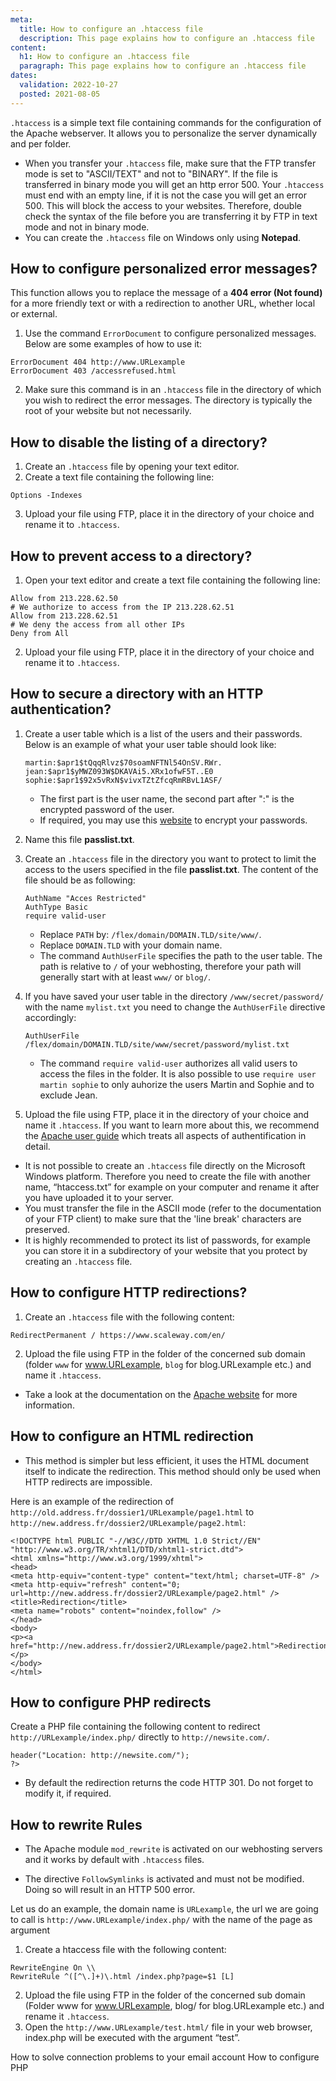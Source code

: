 ```yaml
---
meta:
  title: How to configure an .htaccess file
  description: This page explains how to configure an .htaccess file
content:
  h1: How to configure an .htaccess file
  paragraph: This page explains how to configure an .htaccess file
dates:
  validation: 2022-10-27
  posted: 2021-08-05
---
```


`.htaccess` is a simple text file containing commands for the configuration of the Apache webserver. It allows you to personalize the server dynamically and per folder.

<Message type="important">

- When you transfer your `.htaccess` file, make sure that the FTP transfer mode is set to "ASCII/TEXT" and not to "BINARY". If the file is transferred in binary mode you will get an http error 500. Your `.htaccess` must end with an empty line, if it is not the case you will get an error 500. This will block the access to your websites. Therefore, double check the syntax of the file before you are transferring it by FTP in text mode and not in binary mode.
- You can create the `.htaccess` file on Windows only using **Notepad**.

</Message>

## How to configure personalized error messages? 

This function allows you to replace the message of a **404 error (Not found)** for a more friendly text or with a redirection to another URL, whether local or external.

1. Use the command `ErrorDocument` to configure personalized messages. Below are some examples of how to use it: 

  ```ErrorDocument 404 /myfile404.html
  ErrorDocument 404 http://www.URLexample
  ErrorDocument 403 /accessrefused.html
  ```
2. Make sure this command is in an `.htaccess` file in the directory of which you wish to redirect the error messages. The directory is typically the root of your website but not necessarily.

## How to disable the listing of a directory? 

1. Create an `.htaccess` file by opening your text editor.
2. Create a text file containing the following line: 

  ```
  Options -Indexes
  ```

3. Upload your file using FTP, place it in the directory of your choice and rename it to `.htaccess`.


## How to prevent access to a directory? 

1. Open your text editor and create a text file containing the following line: 

  ```# We authorize to access from the IP 213.228.62.50
  Allow from 213.228.62.50
  # We authorize to access from the IP 213.228.62.51
  Allow from 213.228.62.51
  # We deny the access from all other IPs
  Deny from All
  ```
2. Upload your file using FTP, place it in the directory of your choice and rename it to `.htaccess`. 

## How to secure a directory with an HTTP authentication? 

1. Create a user table which is a list of the users and their passwords. Below is an example of what your user table should look like: 

    ```
    martin:$apr1$tQqqRlvz$70soamNFTNl54OnSV.RWr.
    jean:$apr1$yMWZ093W$DKAVAi5.XRx1ofwF5T..E0
    sophie:$apr1$92x5vRxN$vivxTZtZfcqRmRBvL1ASF/
    ```

   <Message type="note">

   - The first part is the user name, the second part after ":" is the encrypted password of the user.
   - If required, you may use this [website](https://hostingcanada.org/htpasswd-generator/) to encrypt your passwords.

   </Message>

2. Name this file **passlist.txt**.
3. Create an `.htaccess` file in the directory you want to protect to limit the access to the users specified in the file **passlist.txt**. The content of the file should be as following:

    ```AuthUserFile /PATH/passlist.txt
    AuthName "Acces Restricted"
    AuthType Basic
    require valid-user
    ```
   <Message type="important">

   - Replace `PATH` by: `/flex/domain/DOMAIN.TLD/site/www/`.
   - Replace `DOMAIN.TLD` with your domain name.
   - The command `AuthUserFile` specifies the path to the user table. The path is relative to `/` of your webhosting, therefore your path will generally start with at least `www/` or `blog/`.

   </Message>

4. If you have saved your user table in the directory `/www/secret/password/` with the name `mylist.txt` you need to change the `AuthUserFile` directive accordingly:

    ```
    AuthUserFile  /flex/domain/DOMAIN.TLD/site/www/secret/password/mylist.txt
    ```
   <Message type="note">

    - The command ```require valid-user``` authorizes all valid users to access the files in the folder. It is also possible to use ```require user martin sophie``` to only auhorize the users Martin and Sophie and to exclude Jean. 

   </Message>

5. Upload the file using FTP, place it in the directory of your choice and name it `.htaccess`. If you want to learn more about this, we recommend the [Apache user guide](https://httpd.apache.org/docs/) which treats all aspects of authentification in detail.

<Message type="important">

- It is not possible to create an `.htaccess` file directly on the Microsoft Windows platform. Therefore you need to create the file with another name, “htaccess.txt” for example on your computer and rename it after you have uploaded it to your server.
- You must transfer the file in the ASCII mode (refer to the documentation of your FTP client) to make sure that the 'line break' characters are preserved.
- It is highly recommended to protect its list of passwords, for example you can store it in a subdirectory of your website that you protect by creating an `.htaccess` file.

</Message>


## How to configure HTTP redirections? 


1. Create an `.htaccess` file with the following content: 

  ```# Redirection to the site Scaleway.com
  RedirectPermanent / https://www.scaleway.com/en/
  ```

2. Upload the file using FTP in the folder of the concerned sub domain (folder `www` for www.URLexample, `blog` for blog.URLexample etc.) and name it `.htaccess`.

<Message type="tip">

- Take a look at the documentation on the [Apache website](http://httpd.apache.org/docs/2.0/mod/mod_alias.html) for more information. 

</Message>

## How to configure an HTML redirection

<Message type="note">

- This method is simpler but less efficient, it uses the HTML document itself to indicate the redirection. This method should only be used when HTTP redirects are impossible.

</Message>

Here is an example of the redirection of `http://old.address.fr/dossier1/URLexample/page1.html` to `http://new.address.fr/dossier2/URLexample/page2.html`: 

```<?xml version="1.0" encoding="UTF-8"?>
<!DOCTYPE html PUBLIC "-//W3C//DTD XHTML 1.0 Strict//EN" "http://www.w3.org/TR/xhtml1/DTD/xhtml1-strict.dtd">
<html xmlns="http://www.w3.org/1999/xhtml">
<head>
<meta http-equiv="content-type" content="text/html; charset=UTF-8" />
<meta http-equiv="refresh" content="0; url=http://new.address.fr/dossier2/URLexample/page2.html" />
<title>Redirection</title>
<meta name="robots" content="noindex,follow" />
</head>
<body>
<p><a href="http://new.address.fr/dossier2/URLexample/page2.html">Redirection</a></p>
</body>
</html>
```

## How to configure PHP redirects


Create a PHP file containing the following content to redirect `http://URLexample/index.php/` directly to `http://newsite.com/`.

```<?php
header("Location: http://newsite.com/");
?>
```

<Message type="note">

- By default the redirection returns the code HTTP 301. Do not forget to modify it, if required.

</Message>

## How to rewrite Rules

<Message type="important">

- The Apache module `mod_rewrite` is activated on our webhosting servers and it works by default with `.htaccess` files.

- The directive `FollowSymlinks` is activated and must not be modified. Doing so will result in an HTTP 500 error.

</Message>


Let us do an example, the domain name is `URLexample`, the url we are going to call is `http://www.URLexample/index.php/` with the name of the page as argument

1. Create a htaccess file with the following content: 

  ``` 
  RewriteEngine On \\
  RewriteRule ^([^\.]+)\.html /index.php?page=$1 [L]
  ```
2. Upload the file using FTP in the folder of the concerned sub domain (Folder www for www.URLexample, blog/ for blog.URLexample etc.) and rename it `.htaccess`.
3. Open the `http://www.URLexample/test.html/` file in your web browser, index.php will be executed with the argument “test”.

<Navigation title="See Also">
  <PreviousButton to="/webhosting/classic/how-to/solve-email-account-connection-problems/">How to solve connection problems to your email account</PreviousButton>
  <NextButton to="/webhosting/classic/how-to/configure-php/">How to configure PHP</NextButton>
</Navigation> 